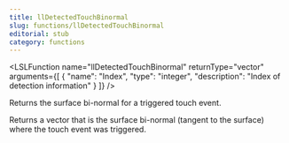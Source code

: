 ```yaml
---
title: llDetectedTouchBinormal
slug: functions/llDetectedTouchBinormal
editorial: stub
category: functions
---
```


<LSLFunction
	name="llDetectedTouchBinormal"
	returnType="vector"
	arguments={[
	{
		"name": "Index",
		"type": "integer",
		"description": "Index of detection information"
	}
]}
/>

Returns the surface bi-normal for a triggered touch event.

Returns a vector that is the surface bi-normal (tangent to the surface) where the touch event was triggered.
